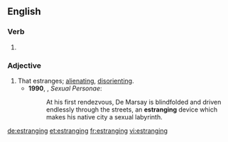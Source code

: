 ==English==

===Verb===
{{head|en|present participle}}

# {{present participle of|estrange|lang=en|nocat=1}}

===Adjective===
{{en-adj}}

# That estranges; [[alienating]], [[disorienting]].
#*'''1990''', {{w|Camille Paglia}}, ''Sexual Personae'':
#*:At his first rendezvous, De Marsay is blindfolded and driven endlessly through the streets, an '''estranging''' device which makes his native city a sexual labyrinth.

[[de:estranging]]
[[et:estranging]]
[[fr:estranging]]
[[vi:estranging]]
